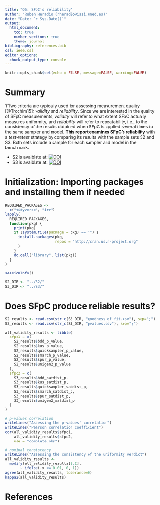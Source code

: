 ```yaml
---
title: "Q5: SFpC's reliability"
author: "Ruben Heradio (rheradio@issi.uned.es)"
date: "Date: `r Sys.Date()`"
output:
  html_document:
    toc: true
    number_sections: true
    theme: journal
bibliography: references.bib    
csl: ieee.csl     
editor_options: 
  chunk_output_type: console
---
```


```r
knitr::opts_chunk$set(echo = FALSE, message=FALSE, warning=FALSE)
```

# Summary

TTwo criteria are typically used for assessing measurement quality [@Trochim15]: *validity* and *reliability*. Since we are interested in the quality of SFpC measurements, *validity* will refer to what extent SFpC actually measures uniformity, and *reliability* will refer to repeatability, i.e., to the consistency of the results obtained when SFpC is applied several times to the same sampler and model. **This report examines SFpC's reliability** with a *test-retest* strategy by comparing its results with the sample sets S2 and S3. Both sets include a sample for each sampler and model in the benchmark.


+ S2 is avaiblate at: <a href="https://doi.org/10.5281/zenodo.4514919"><img src="https://zenodo.org/badge/DOI/10.5281/zenodo.4514919.svg" alt="DOI"></a>
+ S3 is avaiblate at: <a href="https://doi.org/10.5281/zenodo.5509947"><img src="https://zenodo.org/badge/DOI/10.5281/zenodo.5509947.svg" alt="DOI"></a>

# Initialization: Importing packages and installing them if needed

```r
REQUIRED_PACKAGES <- 
  c("tidyverse", "irr")
lapply(
  REQUIRED_PACKAGES,
  function(pkg) {
    print(pkg)
    if (system.file(package = pkg) == "") {
      install.packages(pkg,
                       repos = "http://cran.us.r-project.org"
      )
    }
    do.call("library", list(pkg))
  }
)
```
```r
sessionInfo()
```

```r
S2_DIR <- "../S2/"
S3_DIR <- "../S3/"
```

# Does SFpC produce reliable results?

```r
S2_results <- read.csv(str_c(S2_DIR, "goodness_of_fit.csv"), sep=";")
S3_results <- read.csv(str_c(S3_DIR, "pvalues.csv"), sep=";")

all_validity_results <- tibble(
  sfpc1 = c(
    S2_results$bdd_p_value,
    S2_results$kus_p_value,
    S2_results$quicksampler_p_value,
    S2_results$smarch_p_value,
    S2_results$spur_p_value,
    S2_results$unigen2_p_value
  ),
  sfpc2 = c(
    S3_results$bdd_satdist_p,
    S3_results$kus_satdist_p,
    S3_results$quicksampler_satdist_p,
    S3_results$smarch_satdist_p,
    S3_results$spur_satdist_p,
    S3_results$unigen2_satdist_p
  )
)

# p-values correlation
writeLines("Assessing the p-values' correlation")
writeLines("Pearson correlation coefficient")
cor(all_validity_results$sfpc1, 
    all_validity_results$sfpc2, 
    use = "complete.obs")

# nominal consistency 
writeLines("Assessing the consistency of the uniformity verdict")
all_validity_results <- 
  modify(all_validity_results[1:2], 
       ~ ifelse(.x <= 0.01, 0, 1))
agree(all_validity_results, tolerance=0)
kappa2(all_validity_results)
```


# References